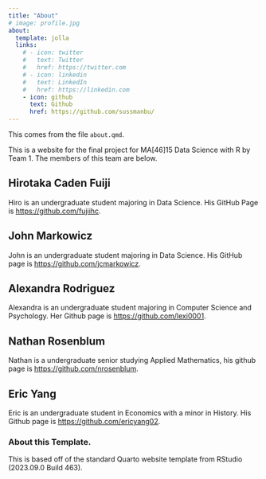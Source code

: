 ```yaml
---
title: "About"
# image: profile.jpg
about:
  template: jolla
  links:
    # - icon: twitter
    #   text: Twitter
    #   href: https://twitter.com
    # - icon: linkedin
    #   text: LinkedIn
    #   href: https://linkedin.com
    - icon: github
      text: Github
      href: https://github.com/sussmanbu/
---
```


This comes from the file `about.qmd`.

This is a website for the final project for MA\[46\]15 Data Science with R by Team 1. The members of this team are below.

## Hirotaka Caden Fuiji

Hiro is an undergraduate student majoring in Data Science. His GitHub Page is <https://github.com/fujiihc>.

## John Markowicz

John is an undergraduate student majoring in Data Science. His GitHub page is <https://github.com/jcmarkowicz>.

## Alexandra Rodriguez

Alexandra is an undergraduate student majoring in Computer Science and Psychology. Her Github page is <https://github.com/lexi0001>.

## Nathan Rosenblum

Nathan is a undergraduate senior studying Applied Mathematics, his github page is <https://github.com/nrosenblum>.

## Eric Yang

Eric is an undergraduate student in Economics with a minor in History. His Github page is <https://github.com/ericyang02>.

<!-- Please leave in the information below -->

### About this Template.

This is based off of the standard Quarto website template from RStudio (2023.09.0 Build 463).
